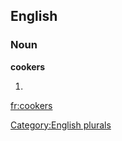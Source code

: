
==English==

===Noun===
'''cookers'''

# {{plural of|[[cooker]]}}

[[Category:English plurals]]

[[fr:cookers]]